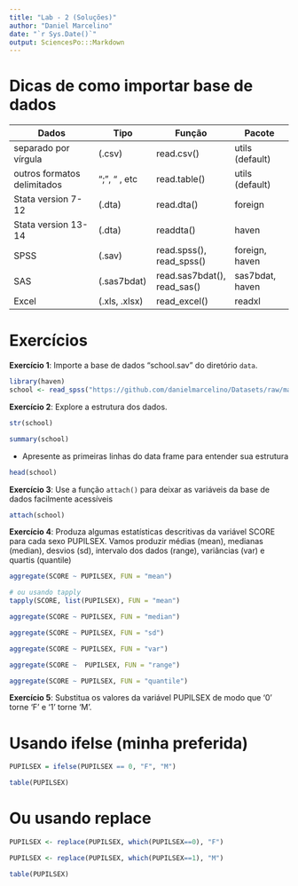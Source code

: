 ```yaml
---
title: "Lab - 2 (Soluções)"
author: "Daniel Marcelino"
date: "`r Sys.Date()`"
output: SciencesPo:::Markdown
---
```



# Dicas de como importar base de dados 

| Dados                       | Tipo            | Função       | Pacote           |
|-----------------------------+-----------------+--------------+------------------|
| separado por vírgula        |  (.csv)         | read.csv()   | utils (default)  |
| outros formatos delimitados | ";", "\t" , etc | read.table() | utils (default)  |
| Stata version 7-12          | (.dta)          | read.dta()   | foreign          | 		
| Stata version 13-14         | (.dta)          | readdta()    | haven            |
| SPSS                        | (.sav)          | read.spss(), read_spss()  | foreign, haven           |
| SAS                         | (.sas7bdat)     | read.sas7bdat(), read_sas() | sas7bdat, haven       |
| Excel                       | (.xls, .xlsx)   | read_excel() | readxl           |

# Exercícios 

<div id="exercise">
**Exercício 1**: 
Importe a base de dados "school.sav" do diretório `data`.
</div>
```r
library(haven)
school <- read_spss("https://github.com/danielmarcelino/Datasets/raw/master/Hox2000/school.sav")
```



<div id="exercise">
**Exercício 2**: Explore a estrutura dos dados.
</div>

```r
str(school)
```

```r
summary(school)
```

- Apresente as primeiras linhas do data frame para entender sua estrutura

```r
head(school)
```


<div id="exercise">
**Exercício 3**: Use a função `attach()` para deixar as variáveis da base de dados facilmente acessíveis
</div>

```r
attach(school)
```


<div id="exercise">
**Exercício 4**: Produza algumas estatísticas descritivas da variável SCORE para cada sexo PUPILSEX. Vamos produzir médias (mean), medianas (median), desvios (sd), intervalo dos dados (range), variâncias (var) e quartis (quantile)
</div>


```r
aggregate(SCORE ~ PUPILSEX, FUN = "mean")
```


```r
# ou usando tapply
tapply(SCORE, list(PUPILSEX), FUN = "mean")
```


```r
aggregate(SCORE ~ PUPILSEX, FUN = "median")
```


```r
aggregate(SCORE ~ PUPILSEX, FUN = "sd")

```

```r
aggregate(SCORE ~ PUPILSEX, FUN = "var")
```

```r
aggregate(SCORE ~  PUPILSEX, FUN = "range")
```

```r
aggregate(SCORE ~ PUPILSEX, FUN = "quantile")

```


<div id="exercise">
**Exercício 5**: Substitua os valores da variável PUPILSEX de modo que '0' torne 'F' e '1' torne 'M'.
</div>



# Usando ifelse (minha preferida)
```r

PUPILSEX = ifelse(PUPILSEX == 0, "F", "M")

table(PUPILSEX)
```

# Ou usando replace 

```r
PUPILSEX <- replace(PUPILSEX, which(PUPILSEX==0), "F")

PUPILSEX <- replace(PUPILSEX, which(PUPILSEX==1), "M")

table(PUPILSEX)
```

